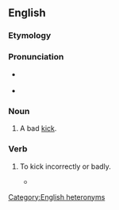 ==English==

===Etymology===
{{prefix|en|mis|kick}}

===Pronunciation===
* {{q|verb}} {{IPA|en|/mɪsˈkɪk/}}
* {{q|noun}} {{IPA|en|/ˈmɪskɪk/}}

===Noun===
{{en-noun}}

# {{lb|en|sports}} A bad [[kick]].
#: {{ux|en|The shot went wide of a post after a '''miskick''' from Sayers.}}

===Verb===
{{en-verb}}

# {{lb|en|transitive}} To kick incorrectly or badly.
#: {{ux|en|Although Petey '''miskicked''' the ball, he still managed to score a goal.}}
#* {{quote-journal
|en
|date=October 15, 2011
|author=Owen Phillips
|title=Stoke 2 - 0 Fulham
|work=BBC Sport
|url=http://news.bbc.co.uk/sport2/hi/football/eng_prem/15226162.stm
|page=
|passage=Crouch had earlier hopelessly '''miskicked''' an excellent volleyed chance from eight yards out after a delightful Pennant cross.}}

[[Category:English heteronyms]]